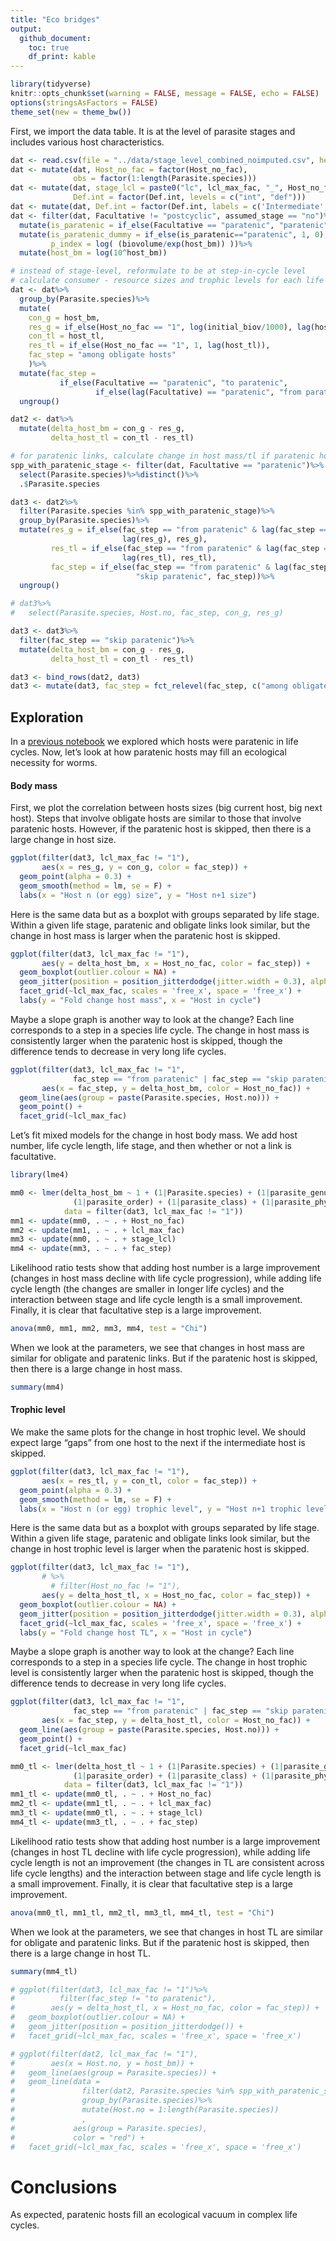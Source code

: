 ```yaml
---
title: "Eco bridges"
output: 
  github_document:
    toc: true
    df_print: kable
---
```


```r
library(tidyverse)
knitr::opts_chunk$set(warning = FALSE, message = FALSE, echo = FALSE)
options(stringsAsFactors = FALSE)
theme_set(new = theme_bw())
```

First, we import the data table. It is at the level of parasite stages and includes various host characteristics.

```r
dat <- read.csv(file = "../data/stage_level_combined_noimputed.csv", header = T)
dat <- mutate(dat, Host_no_fac = factor(Host_no_fac),
              obs = factor(1:length(Parasite.species)))
dat <- mutate(dat, stage_lcl = paste0("lc", lcl_max_fac, "_", Host_no_fac),
              Def.int = factor(Def.int, levels = c("int", "def")))
dat <- mutate(dat, Def.int = factor(Def.int, labels = c('Intermediate', 'Definitive')))
dat <- filter(dat, Facultative != "postcyclic", assumed_stage == "no")%>%
  mutate(is_paratenic = if_else(Facultative == "paratenic", "paratenic", "obligate"))%>%
  mutate(is_paratenic_dummy = if_else(is_paratenic=="paratenic", 1, 0),
         p_index = log( (biovolume/exp(host_bm)) ))%>%
  mutate(host_bm = log(10^host_bm))
```

```r
# instead of stage-level, reformulate to be at step-in-cycle level
# calculate consumer - resource sizes and trophic levels for each life step
dat <- dat%>%
  group_by(Parasite.species)%>%
  mutate(
    con_g = host_bm,
    res_g = if_else(Host_no_fac == "1", log(initial_biov/1000), lag(host_bm)),
    con_tl = host_tl,
    res_tl = if_else(Host_no_fac == "1", 1, lag(host_tl)),
    fac_step = "among obligate hosts"
    )%>%
  mutate(fac_step = 
           if_else(Facultative == "paratenic", "to paratenic", 
                   if_else(lag(Facultative) == "paratenic", "from paratenic", fac_step, missing = fac_step)))%>%
  ungroup()

dat2 <- dat%>%
  mutate(delta_host_bm = con_g - res_g, 
         delta_host_tl = con_tl - res_tl)
```

```r
# for paratenic links, calculate change in host mass/tl if paratenic host skipped
spp_with_paratenic_stage <- filter(dat, Facultative == "paratenic")%>%
  select(Parasite.species)%>%distinct()%>%
  .$Parasite.species

dat3 <- dat2%>%
  filter(Parasite.species %in% spp_with_paratenic_stage)%>%
  group_by(Parasite.species)%>%
  mutate(res_g = if_else(fac_step == "from paratenic" & lag(fac_step == "to paratenic"),
                         lag(res_g), res_g),
         res_tl = if_else(fac_step == "from paratenic" & lag(fac_step == "to paratenic"),
                         lag(res_tl), res_tl),
         fac_step = if_else(fac_step == "from paratenic" & lag(fac_step == "to paratenic"), 
                            "skip paratenic", fac_step))%>%
  ungroup()

# dat3%>%
#   select(Parasite.species, Host.no, fac_step, con_g, res_g)

dat3 <- dat3%>%
  filter(fac_step == "skip paratenic")%>%
  mutate(delta_host_bm = con_g - res_g, 
         delta_host_tl = con_tl - res_tl)
```

```r
dat3 <- bind_rows(dat2, dat3)
dat3 <- mutate(dat3, fac_step = fct_relevel(fac_step, c("among obligate hosts", "to paratenic", "from paratenic", "skip paratenic")))
```

## Exploration

In a [previous notebook](paratenics_in_lcs.Rmd) we explored which hosts were paratenic in life cycles. Now, let's look at how paratenic hosts may fill an ecological necessity for worms.

#### Body mass

First, we plot the correlation between hosts sizes (big current host, big next host). Steps that involve obligate hosts are similar to those that involve paratenic hosts. However, if the paratenic host is skipped, then there is a large change in host size.

```r
ggplot(filter(dat3, lcl_max_fac != "1"),
       aes(x = res_g, y = con_g, color = fac_step)) +
  geom_point(alpha = 0.3) +
  geom_smooth(method = lm, se = F) +
  labs(x = "Host n (or egg) size", y = "Host n+1 size")
```

Here is the same data but as a boxplot with groups separated by life stage. Within a given life stage, paratenic and obligate links look similar, but the change in host mass is larger when the paratenic host is skipped.

```r
ggplot(filter(dat3, lcl_max_fac != "1"), 
       aes(y = delta_host_bm, x = Host_no_fac, color = fac_step)) +
  geom_boxplot(outlier.colour = NA) +
  geom_jitter(position = position_jitterdodge(jitter.width = 0.3), alpha = 0.2) +
  facet_grid(~lcl_max_fac, scales = 'free_x', space = 'free_x') +
  labs(y = "Fold change host mass", x = "Host in cycle")
```
Maybe a slope graph is another way to look at the change? Each line corresponds to a step in a species life cycle. The change in host mass is consistently larger when the paratenic host is skipped, though the difference tends to decrease in very long life cycles.

```r
ggplot(filter(dat3, lcl_max_fac != "1",
              fac_step == "from paratenic" | fac_step == "skip paratenic"), 
       aes(x = fac_step, y = delta_host_bm, color = Host_no_fac)) +
  geom_line(aes(group = paste(Parasite.species, Host.no))) +
  geom_point() +
  facet_grid(~lcl_max_fac)
```

Let's fit mixed models for the change in host body mass. We add host number, life cycle length, life stage, and then whether or not a link is facultative.

```r
library(lme4)
```
```r
mm0 <- lmer(delta_host_bm ~ 1 + (1|Parasite.species) + (1|parasite_genus) + (1|parasite_family) + 
              (1|parasite_order) + (1|parasite_class) + (1|parasite_phylum), 
            data = filter(dat3, lcl_max_fac != "1"))
mm1 <- update(mm0, . ~ . + Host_no_fac)
mm2 <- update(mm1, . ~ . + lcl_max_fac)
mm3 <- update(mm0, . ~ . + stage_lcl)
mm4 <- update(mm3, . ~ . + fac_step)
```

Likelihood ratio tests show that adding host number is a large improvement (changes in host mass decline with life cycle progression), while adding life cycle length (the changes are smaller in longer life cycles) and the interaction between stage and life cycle length is a small improvement. Finally, it is clear that facultative step is a large improvement.

```r
anova(mm0, mm1, mm2, mm3, mm4, test = "Chi")
```
When we look at the parameters, we see that changes in host mass are similar for obligate and paratenic links. But if the paratenic host is skipped, then there is a large change in host mass.

```r
summary(mm4)
```


#### Trophic level

We make the same plots for the change in host trophic level. We should expect large "gaps" from one host to the next if the intermediate host is skipped.

```r
ggplot(filter(dat3, lcl_max_fac != "1"),
       aes(x = res_tl, y = con_tl, color = fac_step)) +
  geom_point(alpha = 0.3) +
  geom_smooth(method = lm, se = F) +
  labs(x = "Host n (or egg) trophic level", y = "Host n+1 trophic level")
```

Here is the same data but as a boxplot with groups separated by life stage. Within a given life stage, paratenic and obligate links look similar, but the change in host trophic level is larger when the paratenic host is skipped.

```r
ggplot(filter(dat3, lcl_max_fac != "1"),
       # %>%
         # filter(Host_no_fac != "1"), 
       aes(y = delta_host_tl, x = Host_no_fac, color = fac_step)) +
  geom_boxplot(outlier.colour = NA) +
  geom_jitter(position = position_jitterdodge(jitter.width = 0.3), alpha = 0.2) +
  facet_grid(~lcl_max_fac, scales = 'free_x', space = 'free_x') +
  labs(y = "Fold change host TL", x = "Host in cycle")
```
Maybe a slope graph is another way to look at the change? Each line corresponds to a step in a species life cycle. The change in host trophic level is consistently larger when the paratenic host is skipped, though the difference tends to decrease in very long life cycles.

```r
ggplot(filter(dat3, lcl_max_fac != "1",
              fac_step == "from paratenic" | fac_step == "skip paratenic"), 
       aes(x = fac_step, y = delta_host_tl, color = Host_no_fac)) +
  geom_line(aes(group = paste(Parasite.species, Host.no))) +
  geom_point() +
  facet_grid(~lcl_max_fac)
```


```r
mm0_tl <- lmer(delta_host_tl ~ 1 + (1|Parasite.species) + (1|parasite_genus) + (1|parasite_family) + 
              (1|parasite_order) + (1|parasite_class) + (1|parasite_phylum), 
            data = filter(dat3, lcl_max_fac != "1"))
mm1_tl <- update(mm0_tl, . ~ . + Host_no_fac)
mm2_tl <- update(mm1_tl, . ~ . + lcl_max_fac)
mm3_tl <- update(mm0_tl, . ~ . + stage_lcl)
mm4_tl <- update(mm3_tl, . ~ . + fac_step)
```

Likelihood ratio tests show that adding host number is a large improvement (changes in host TL decline with life cycle progression), while adding life cycle length is not an improvement (the changes in TL are consistent across life cycle lengths) and the interaction between stage and life cycle length is a small improvement. Finally, it is clear that facultative step is a large improvement.

```r
anova(mm0_tl, mm1_tl, mm2_tl, mm3_tl, mm4_tl, test = "Chi")
```
When we look at the parameters, we see that changes in host TL are similar for obligate and paratenic links. But if the paratenic host is skipped, then there is a large change in host TL.

```r
summary(mm4_tl)
```


```r
# ggplot(filter(dat3, lcl_max_fac != "1")%>%
#          filter(fac_step != "to paratenic"), 
#        aes(y = delta_host_tl, x = Host_no_fac, color = fac_step)) +
#   geom_boxplot(outlier.colour = NA) +
#   geom_jitter(position = position_jitterdodge()) +
#   facet_grid(~lcl_max_fac, scales = 'free_x', space = 'free_x') 
```

```r
# ggplot(filter(dat2, lcl_max_fac != "1"), 
#        aes(x = Host.no, y = host_bm)) +
#   geom_line(aes(group = Parasite.species)) +
#   geom_line(data = 
#               filter(dat2, Parasite.species %in% spp_with_paratenic_stage, Facultative != "paratenic")%>%
#               group_by(Parasite.species)%>%
#               mutate(Host.no = 1:length(Parasite.species))
#               ,
#             aes(group = Parasite.species),
#             color = "red") +
#   facet_grid(~lcl_max_fac, scales = 'free_x', space = 'free_x') 
```


# Conclusions

As expected, paratenic hosts fill an ecological vacuum in complex life cycles.